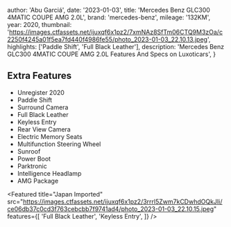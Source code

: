 
  author: 'Abu Garciá',
  date: '2023-01-03',
  title: 'Mercedes Benz GLC300 4MATIC COUPE AMG 2.0L',
  brand: 'mercedes-benz',
  mileage: '132KM',
  year: 2020,
  thumbnail: 'https://images.ctfassets.net/ijuxqf6x1pz2/7xmNAz8SfTm06CTQ9M3zOa/c2250f4245a01f5ea7fd440f4986fe55/photo_2023-01-03_22.10.13.jpeg',
  highlights: ['Paddle Shift', 'Full Black Leather'],
  description:
    'Mercedes Benz GLC300 4MATIC COUPE AMG 2.0L Features And Specs on Luxoticars',
}


## Extra Features
- Unregister 2020
- Paddle Shift 
- Surround Camera 
- Full Black Leather 
- Keyless Entry
- Rear View Camera 
- Electric Memory Seats 
- Multifunction Steering Wheel 
- Sunroof
- Power Boot
- Parktronic 
- Intelligence Headlamp
- AMG Package

<Featured
  title="Japan Imported"
  src="https://images.ctfassets.net/ijuxqf6x1pz2/3rrrl5Zwm7kCDwhdOQkJIi/ce06db37c0cd3f763cebcbb7f9741ad4/photo_2023-01-03_22.10.15.jpeg"
  features={[
    'Full Black Leather',
    'Keyless Entry',
  ]}
/>
